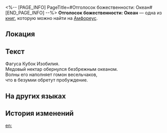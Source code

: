 <%-- [PAGE_INFO]
PageTitle=#Отголосок божественности: Океан#
[END_PAGE_INFO] --%>
{{Дополнить}}
{{Книга Инфобокс
|id           = 475
|Название     = 
|Изображение  = Предмет Отголосок божественности- Океан.png
|Мир          = Амфореус
|Томов        = 1
|Автор        = <!--нужно добавить-->
|Описание     = Воспоминания о чудесах титана. Лишь те, кому было даровано благословение, способны услышать священное эхо... Слушайте! Медовый нектар в этом кубке способен сбить с ног, подобно гигантской волне.
|Том1         = {{tx}}
|Источник1    = {{tx|Отсутствует источник}}
|Персонажи    = 
|Фракции      = 
}}
'''Отголосок божественности: Океан''' — одна из [[Книги|книг]], которую можно найти на [[Амфореус]].

==Локация==
{{Отметка карты|<!--название карты-->|<!--id отметки-->}}

==Текст==
Фагуса Кубок Изобилия.<br />
Медовый нектар обернулся безбрежным океаном.<br />
Волны его наполняет гомон весельчаков,<br />
что в безумии обретут пробуждение.

==На других языках==
{{На других языках
|en   = Divine Echo: Ocean
|zhs  = 神性的回响：海洋
|zht  = 神性的迴響：海洋
|ja   = 神性の反響：海洋
|ko   = 신성의 메아리: 바다
|es   = Eco divino: Océano
|fr   = Écho divin des Océans
|ru   = Отголосок божественности: Океан
|th   = แว่วเสียงศักดิ์สิทธิ์: มหาสมุทร
|vi   = Tiếng Vọng Thần Tính: Biển Cả
|de   = Göttliches Echo: Ozean
|id   = Gema Ilahi: Samudra
|pt   = Eco Divino: Oceano
}}

==История изменений==
{{История изменений|3.5}}

[[en:]]